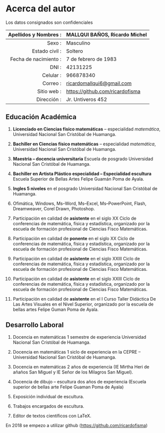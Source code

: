 
# Acerca del autor {-}


Los datos consignados son confidenciales

| Apellidos y Nombres : | MALLQUI BAÑOS, Ricardo Michel |
|---:|:---|
| Sexo : | Masculino |
| Estado civil : | Soltero |
| Fecha de nacimiento : | 7 de febrero de 1983 |
| DNI : | 42131225 |
| Celular : | 966878340 | 
| Correo : | <ricardomallqui6@gmail.com> |
| Sitio web : | <https://github.com/ricardofisma> |
| Dirección : | Jr. Untiveros 452 |

## Educación Académica {-}

1. **Licenciado en Ciencias físico matemáticas** -- especialidad _matemática_, Universidad Nacional San Cristóbal de Huamanga.

2. **Bachiller en Ciencias físico matemáticas** -- especialidad _matemática_, Universidad Nacional San Cristóbal de Huamanga.

3. **Maestria  -- docencia universitaria** Escuela de posgrado Universidad Nacional San Cristóbal de Huamanga.

4. **Bachiller en Artista Plástico especialidad -- Especialidad escultura** Escuela Superior de Bellas Artes Felipe Guamán Poma de Ayala.


5. **Ingles 5 niveles** en el posgrado Universidad Nacional San Cristóbal de Huamanga.


6. Ofimática, Windows, Ms--Word, Ms--Excel, Ms--PowerPoint, Flash, Dreamweaver, Corel Drawn, Photoshop.

7. Participación en calidad de **asistente** en el siglo XX Ciclo de conferencias de matemática, física y estadística, organizado por la escuela de formación profesional de Ciencias Fisco Matemáticas.

8. Participación en calidad de **ponente** en el siglo XX Ciclo de conferencias de matemática, física y estadística, organizado por la escuela de formación profesional de Ciencias Fisco Matemáticas.

8. Participación en calidad de **asistente** en el siglo XXIII Ciclo de conferencias de matemática, física y estadística, organizado por la escuela de formación profesional de Ciencias Fisco Matemáticas.

9. Participación en calidad de **asistente** en el siglo XXIII Ciclo de conferencias de matemática, física y estadística, organizado por la escuela de formación profesional de Ciencias Fisco Matemáticas.

10. Participación en calidad de **asistente** en el I Curso Taller Didáctica De Las Artes Visuales en el Nivel Superior, organizado por la escuela de bellas artes Felipe Guman Poma de Ayala.



## Desarrollo Laboral {-}


1. Docencia en matemáticas 1 semestre de experiencia Universidad Nacional San Cristóbal de Huamanga.

2. Docencia en matemáticas 1 siclo de experiencia en la CEPRE -- Universidad Nacional San Cristóbal de Huamanga.

3. Docencia en matemáticas 2 años de experiencia (IE Mirtha Heri de añaños San Miguel y IE Señor de los Milagros San Miguel).

4. Docencia de dibujo -- escultura dos años de experiencia (Escuela superior de bellas arte Felipe Guaman Poma de Ayala)


5. Exposición individual de escultura.

6. Trabajos encargados de escultura.

7. Editor de textos científicos con LaTeX.


En 2018 se empezo a utilizar github (<https://github.com/ricardofisma>)